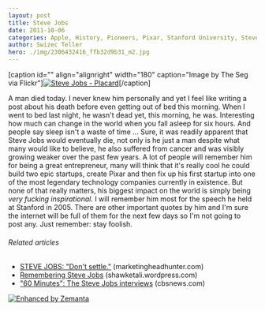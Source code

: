 ```yaml
---
layout: post
title: Steve Jobs
date: 2011-10-06
categories: Apple, History, Pioneers, Pixar, Stanford University, Steve Job
author: Swizec Teller
hero: ./img/2306432416_ffb32d9b31_m2.jpg
---
```


\[caption id="" align="alignright" width="180" caption="Image by The Seg via Flickr"][![Steve Jobs - Placard](./img/2306432416_ffb32d9b31_m2.jpg "Steve Jobs - Placard")](http://www.flickr.com/photos/13991515@N08/2306432416)\[/caption]

A man died today. I never knew him personally and yet I feel like writing a post about his death before even getting out of bed this morning. When I went to bed last night, he wasn't dead yet, this morning, he was. Interesting how much can change in the world when you fall asleep for six hours. And people say sleep isn't a waste of time ... Sure, it was readily apparent that Steve Jobs would eventually die, not only is he just a man despite what many would like to believe, he also suffered from cancer and was visibly growing weaker over the past few years. A lot of people will remember him for being a great entrepreneur, many will think that it's really cool he could build two epic startups, create Pixar and then fix up his first startup into one of the most legendary technology companies currently in existence. But none of that really matters, his biggest impact on the world is simply being _very fucking inspirational._ I will remember him most for the speech he held at Stanford in 2005.  There are other important quotes by him and I'm sure the internet will be full of them for the next few days so I'm not going to post any. Just remember: stay foolish.

###### Related articles

-   [STEVE JOBS: "Don't settle."](http://www.marketingheadhunter.com/2011/10/steve-jobs-dont-settle.html) (marketingheadhunter.com)
-   [Remembering Steve Jobs](http://shawketali.wordpress.com/2011/10/06/remembering-steve-jobs/) (shawketali.wordpress.com)
-   ["60 Minutes": The Steve Jobs interviews](http://www.cbsnews.com/8301-504803_162-20116402-10391709.html) (cbsnews.com)

[![Enhanced by Zemanta](http://img.zemanta.com/zemified_e.png?x-id=b0a358a0-e66c-4d3d-85af-bbed23da5556)](http://www.zemanta.com/ "Enhanced by Zemanta")
